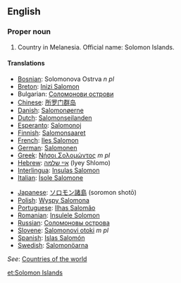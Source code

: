 ==English==

===Proper noun===

# Country in Melanesia. Official name: Solomon Islands.

====Translations====
{{top}}
*[[Bosnian]]: Solomonova Ostrva ''n pl''
*[[Breton]]: [[Inizi Salomon]]
*Bulgarian: [[Соломонови острови]]
*[[Chinese]]: [[所罗门群岛]]
*[[Danish]]: [[Salomonøerne]]
*[[Dutch]]: [[Salomonseilanden]]
*[[Esperanto]]: [[Salomonoj]]
*[[Finnish]]: [[Salomonsaaret]]
*[[French]]: [[Iles Salomon]]
*[[German]]: [[Salomonen]]
*[[Greek]]: [[Νήσοι Σολομώντος]] ''m pl''
*[[Hebrew]]: [[איי שלמה]] (Iyey Shlomo)
*[[Interlingua]]: [[Insulas Salomon]]
*[[Italian]]: [[Isole Salomone]]
{{mid}}
*[[Japanese]]: [[ソロモン諸島]] (soromon shotō)
*[[Polish]]: [[Wyspy Salomona]]
*[[Portuguese]]: [[Ilhas Salomão]]
*[[Romanian]]: [[Insulele Solomon]]
*[[Russian]]: [[Соломоновы острова]]
*[[Slovene]]: [[Salomonovi otoki]] ''m pl''
*[[Spanish]]: [[Islas Salomón]]
*[[Swedish]]: [[Salomonöarna]]
{{bottom}}
''See'': [[Countries of the world]]

[[et:Solomon Islands]]